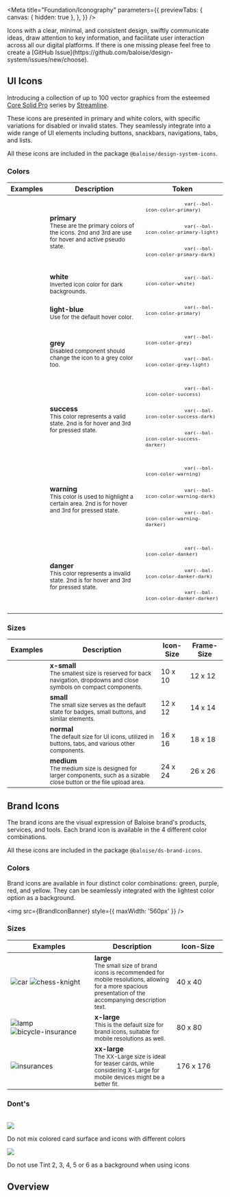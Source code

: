 
<Meta
  title="Foundation/Iconography"
  parameters={{
    previewTabs: {
      canvas: { hidden: true },
    },
  }}
/>

<Banner label="Iconography" section="Foundation" color="purple" puzzle />

<Lead>
  Icons with a clear, minimal, and consistent design, swiftly communicate ideas, draw attention to key information, and
  facilitate user interaction across all our digital platforms.
</Lead>

<InfoQuote>
  If there is one missing please feel free to create a [GitHub
  Issue](https://github.com/baloise/design-system/issues/new/choose).
</InfoQuote>

## UI Icons

Introducing a collection of up to 100 vector graphics from the esteemed [Core Solid Pro](https://www.streamlinehq.com/icons/streamline-mini-bold)
series by [Streamline](https://www.streamlinehq.com).

These icons are presented in primary and white colors, with specific variations for disabled or invalid states.
They seamlessly integrate into a wide range of UI elements including buttons, snackbars, navigations, tabs, and lists.

All these icons are included in the package `@baloise/design-system-icons`.

### Colors

<bal-doc-app>
  <table className="sb-unstyled table w-full">
    <thead>
      <tr>
        <th>Examples</th>
        <th>Description</th>
        <th>Token</th>
      </tr>
    </thead>
    <tbody>
      <tr>
        <td>
          <div className="flex gap-normal p-small">
            <bal-icon name="star-full" size="medium" color="primary"></bal-icon>
            <bal-icon name="star-full" size="medium" color="primary-light"></bal-icon>
            <bal-icon name="star-full" size="medium" color="primary-dark"></bal-icon>
          </div>
        </td>
        <td>
          <strong>primary</strong>
          <br />
          <small>
            These are the primary colors of the icons. 2nd and 3rd are use for hover and active pseudo state.
          </small>
        </td>
        <td>
          <small>
            <pre>
              <code>var(--bal-icon-color-primary)</code>
            </pre>
            <pre>
              <code>var(--bal-icon-color-primary-light)</code>
            </pre>
            <pre>
              <code>var(--bal-icon-color-primary-dark)</code>
            </pre>
          </small>
        </td>
      </tr>
      <tr>
        <td>
          <div className="bg-primary p-small">
            <bal-icon name="date" size="medium" color="white"></bal-icon>
          </div>
        </td>
        <td>
          <strong>white</strong>
          <br />
          <small>Inverted icon color for dark backgrounds.</small>
        </td>
        <td>
          <small>
            <pre>
              <code>var(--bal-icon-color-white)</code>
            </pre>
          </small>
        </td>
      </tr>
      <tr>
        <td>
          <div className="flex gap-normal p-small">
            <bal-icon name="location" size="medium" color="light-blue"></bal-icon>
          </div>
        </td>
        <td>
          <strong>light-blue</strong>
          <br />
          <small>Use for the default hover color.</small>
        </td>
        <td>
          <small>
            <pre>
              <code>var(--bal-icon-color-primary)</code>
            </pre>
          </small>
        </td>
      </tr>
      <tr>
        <td>
          <div className="flex gap-normal p-small">
            <bal-icon name="edit" size="medium" color="grey"></bal-icon>
            <bal-icon name="edit" size="medium" color="grey-light"></bal-icon>
          </div>
        </td>
        <td>
          <strong>grey</strong>
          <br />
          <small>Disabled component should change the icon to a grey color too.</small>
        </td>
        <td>
          <small>
            <pre>
              <code>var(--bal-icon-color-grey)</code>
            </pre>
          </small>
          <small>
            <pre>
              <code>var(--bal-icon-color-grey-light)</code>
            </pre>
          </small>
        </td>
      </tr>
      <tr>
        <td>
          <div className="flex gap-normal p-small">
            <bal-icon name="check-circle" size="medium" color="success"></bal-icon>
            <bal-icon name="check-circle" size="medium" color="success-dark"></bal-icon>
            <bal-icon name="check-circle" size="medium" color="success-darker"></bal-icon>
          </div>
        </td>
        <td>
          <strong>success</strong>
          <br />
          <small>This color represents a valid state. 2nd is for hover and 3rd for pressed state.</small>
        </td>
        <td>
          <small>
            <pre>
              <code>var(--bal-icon-color-success)</code>
            </pre>
          </small>
          <small>
            <pre>
              <code>var(--bal-icon-color-success-dark)</code>
            </pre>
          </small>
          <small>
            <pre>
              <code>var(--bal-icon-color-success-darker)</code>
            </pre>
          </small>
        </td>
      </tr>
      <tr>
        <td>
          <div className="flex gap-normal p-small">
            <bal-icon name="alert-triangle" size="medium" color="warning"></bal-icon>
            <bal-icon name="alert-triangle" size="medium" color="warning-dark"></bal-icon>
            <bal-icon name="alert-triangle" size="medium" color="warning-darker"></bal-icon>
          </div>
        </td>
        <td>
          <strong>warning</strong>
          <br />
          <small>This color is used to highlight a certain area. 2nd is for hover and 3rd for pressed state.</small>
        </td>
        <td>
          <small>
            <pre>
              <code>var(--bal-icon-color-warning)</code>
            </pre>
          </small>
          <small>
            <pre>
              <code>var(--bal-icon-color-warning-dark)</code>
            </pre>
          </small>
          <small>
            <pre>
              <code>var(--bal-icon-color-warning-darker)</code>
            </pre>
          </small>
        </td>
      </tr>
      <tr>
        <td>
          <div className="flex gap-normal p-small">
            <bal-icon name="close-circle" size="medium" color="danger"></bal-icon>
            <bal-icon name="close-circle" size="medium" color="danger-dark"></bal-icon>
            <bal-icon name="close-circle" size="medium" color="danger-darker"></bal-icon>
          </div>
        </td>
        <td>
          <strong>danger</strong>
          <br />
          <small>This color represents a invalid state. 2nd is for hover and 3rd for pressed state.</small>
        </td>
        <td>
          <small>
            <pre>
              <code>var(--bal-icon-color-danker)</code>
            </pre>
          </small>
          <small>
            <pre>
              <code>var(--bal-icon-color-danker-dark)</code>
            </pre>
          </small>
          <small>
            <pre>
              <code>var(--bal-icon-color-danker-darker)</code>
            </pre>
          </small>
        </td>
      </tr>
    </tbody>
  </table>
</bal-doc-app>

### Sizes

<bal-doc-app>
  <table className="sb-unstyled table w-full">
    <thead>
      <tr>
        <th>Examples</th>
        <th>Description</th>
        <th>Icon-Size</th>
        <th>Frame-Size</th>
      </tr>
    </thead>
    <tbody>
      <tr>
        <td>
          <div className="flex gap-normal">
            <bal-icon name="caret-left" size="x-small"></bal-icon>
            <bal-icon name="caret-down" size="x-small"></bal-icon>
          </div>
        </td>
        <td>
          <strong>x-small</strong>
          <br />
          <small>
            The smallest size is reserved for back navigation, dropdowns and close symbols on compact components.
          </small>
        </td>
        <td>10 x 10</td>
        <td>12 x 12</td>
      </tr>
      <tr>
        <td>
          <div className="flex gap-normal">
            <bal-icon name="search" size="small"></bal-icon>
            <bal-icon name="account" size="small"></bal-icon>
          </div>
        </td>
        <td>
          <strong>small</strong>
          <br />
          <small>The small size serves as the default state for badges, small buttons, and similar elements.</small>
        </td>
        <td>12 x 12</td>
        <td>14 x 14</td>
      </tr>
      <tr>
        <td>
          <div className="flex gap-normal">
            <bal-icon name="edit"></bal-icon>
            <bal-icon name="menu-bars"></bal-icon>
          </div>
        </td>
        <td>
          <strong>normal</strong>
          <br />
          <small>The default size for UI icons, utilized in buttons, tabs, and various other components.</small>
        </td>
        <td>16 x 16</td>
        <td>18 x 18</td>
      </tr>
      <tr>
        <td>
          <div className="flex gap-normal">
            <bal-icon name="close" size="medium"></bal-icon>
            <bal-icon name="upload" size="medium"></bal-icon>
          </div>
        </td>
        <td>
          <strong>medium</strong>
          <br />
          <small>
            The medium size is designed for larger components, such as a sizable close button or the file upload area.
          </small>
        </td>
        <td>24 x 24</td>
        <td>26 x 26</td>
      </tr>
    </tbody>
  </table>
</bal-doc-app>

## Brand Icons

The brand icons are the visual expression of Baloise brand's products, services, and tools.
Each brand icon is available in the 4 different color combinations.

All these icons are included in the package `@baloise/ds-brand-icons`.

### Colors

Brand icons are available in four distinct color combinations: green, purple, red, and yellow.
They can be seamlessly integrated with the lightest color option as a background.


<img src={BrandIconBanner} style={{ maxWidth: '560px' }} />

### Sizes

<bal-doc-app>
  <table className="sb-unstyled table w-full">
    <thead>
      <tr>
        <th width="180px">Examples</th>
        <th>Description</th>
        <th width="100px">Icon-Size</th>
      </tr>
    </thead>
    <tbody>
      <tr>
        <td>
          <div className="flex gap-normal">
            <img
              src={`/assets/images/brand-icons/car-green.svg`}
              alt="car"
              style={{ minWidth: '40px', maxWidth: '40px' }}
            />
            <img
              src={`/assets/images/brand-icons/chess-knight-purple.svg`}
              alt="chess-knight"
              style={{ minWidth: '40px', maxWidth: '40px' }}
            />
          </div>
        </td>
        <td>
          <strong>large</strong>
          <br />
          <small>
            The small size of brand icons is recommended for mobile resolutions, allowing for a more spacious
            presentation of the accompanying description text.
          </small>
        </td>
        <td>40 x 40</td>
      </tr>
      <tr>
        <td>
          <div className="flex gap-normal">
            <img
              src={`/assets/images/brand-icons/lamp-red.svg`}
              alt="lamp"
              style={{ minWidth: '80px', maxWidth: '80px' }}
            />
            <img
              src={`/assets/images/brand-icons/bicycle-insurance-tangerine.svg`}
              alt="bicycle-insurance"
              style={{ minWidth: '80px', maxWidth: '80px' }}
            />
          </div>
        </td>
        <td>
          <strong>x-large</strong>
          <br />
          <small>This is the default size for brand icons, suitable for mobile resolutions as well.</small>
        </td>
        <td>80 x 80</td>
      </tr>
      <tr>
        <td>
          <div className="flex gap-normal">
            <img
              src={`/assets/images/brand-icons/insurances-purple.svg`}
              alt="insurances"
              style={{ minWidth: '176px', maxWidth: '176px' }}
            />
          </div>
        </td>
        <td>
          <strong>xx-large</strong>
          <br />
          <small>
            The XX-Large size is ideal for teaser cards, while considering X-Large for mobile devices might be a better
            fit.
          </small>
        </td>
        <td>176 x 176</td>
      </tr>
    </tbody>
  </table>
</bal-doc-app>

### Dont's


<br />
<div className="sb-unstyled grid">
  <div className="col is-4">
    <img src={Backgrounds4} />
    <p>Do not mix colored card surface and icons with different colors</p>
  </div>
  <div className="col is-4">
    <img src={ColorCombinations6} />
    <p>Do not use Tint 2, 3, 4, 5 or 6 as a background when using icons</p>
  </div>
</div>

## Overview

<br />

<IconOverview />

<br />

<Footer>
  <LinkCards>
    <LinkCard
      pageTitle="Components/Data Display/Icon"
      description="The icons are clear, minimal and consistent across all our digital platforms"
    />
  </LinkCards>
</Footer>
